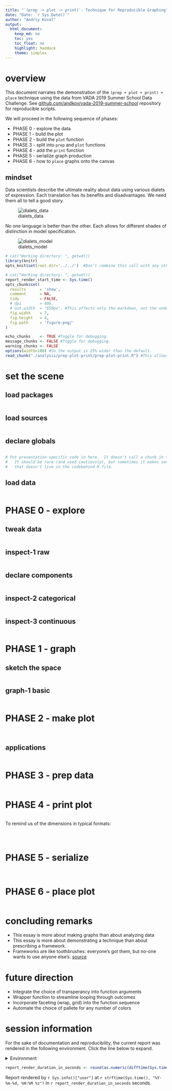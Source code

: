 ```yaml
---
title: "`(prep -> plot -> print)`: Technique for Reproducible Graphing"
date: "Date: `r Sys.Date()`"
author: "Andriy Koval"
output: 
  html_document: 
    keep_md: no
    toc: yes
    toc_float: no
    highlight: haddock
    theme: simplex
---
```


# overview

This document narrates the demonstration of the `(prep + plot + print) + place` technique using the data from VADA 2019 Summer School Data Challenge. See  [github.com/andkov/vada-2019-summer-school](https://github.com/andkov/vada-2019-summer-school) repository for reproducible scripts. 

We will proceed in the following sequence of phases:

- PHASE 0 - explore the data
- PHASE 1 - build the plot
- PHASE 2 - build the `plot` function
- PHASE 3 - split into `prep` and `plot` functions
- PHASE 4 - add the `print` function
- PHASE 5 - serialize graph production
- PHASE 6 - how to `place` graphs onto the canvas

## mindset

Data scientists describe the ultimate reality about data using various dialets of expression. Each translation has its benefits and disadvantages. We need them all to tell a good story.    
  
![dialets_data][dialects_data]

No one language is better than the other. Each allows for different shades of distinction in model specification. 

![dialets_model][dialects_model]

[dialects_data]:../../libs/images/dialects/data-expression.PNG 
[dialects_model]:../../libs/images/dialects/model-expression.PNG 



<!--  Set the working directory to the repository's base directory; this assumes the report is nested inside of two directories.-->
```r
# cat("Working directory: ", getwd())
library(knitr)
opts_knit$set(root.dir='../../')  #Don't combine this call with any other chunk -especially one that uses file paths.
```

<!-- Set the report-wide options, and point to the external code file. -->
```r
# cat("Working directory: ", getwd())
report_render_start_time <- Sys.time()
opts_chunk$set(
  results      = 'show', 
  comment      = NA, 
  tidy         = FALSE,
  # dpi        = 400,
  # out.width  = "650px", #This affects only the markdown, not the underlying png file.  The height will be scaled appropriately.
  fig.width    = 7, 
  fig.height   = 4, 
  fig.path     = 'figure-png/'
)

echo_chunks    <- TRUE #Toggle for debugging.
message_chunks <- FALSE #Toggle for debugging.
warning_chunks <- FALSE
options(width=100) #So the output is 25% wider than the default.
read_chunk("./analysis/prep-plot-print/prep-plot-print.R") #This allows knitr to call chunks tagged in the underlying *.R file.
```

# set the scene

## load packages
<!-- Load packages, or at least verify they're available on the local machine.  Suppress the output when loading packages. --> 
```r
```
## load sources
<!-- Load 'sourced' R files.  Suppress the output when loading sources. --> 
```r
```
## declare globals
<!-- Load any global functions and variables declared in the R file.  Suppress the output. --> 
```r
```

<!-- Declare any global functions specific to a Rmd output.  Suppress the output. -->
```r
# Put presentation-specific code in here.  It doesn't call a chunk in the codebehind file.
#   It should be rare (and used cautiously), but sometimes it makes sense to include code in Rmd 
#   that doesn't live in the codebehind R file.
```
## load data
<!-- Load the datasets.   -->
```r
```

# PHASE 0 - explore 

## tweak data
<!-- Tweak the datasets.   -->
```r
```
## inspect-1 raw
```r
```
## declare components
```r
```
## inspect-2 categorical
```r
```

## inspect-3 continuous
```r
```

# PHASE 1 - graph

## sketch the space
```r
```

## graph-1 basic
```r
```

# PHASE 2 - make plot

```r
```

```r
```

## applications
```r
```

# PHASE 3 - prep data

```r
```

# PHASE 4 - print plot

```r
```

To remind us of the dimensions in typical formats: 
```r
```

```r
```

```r
```


# PHASE 5 - serialize

```r
```

```r
```

# PHASE 6 - place plot

```r

```

# concluding remarks

 - This essay is more about making graphs than about analyzing data
 - This essay is more about demonstrating a technique than about prescribing a framework.
 - Frameworks are like toothbrushes: everyone’s got them, but no-one wants to use anyone else’s. [source](https://twitter.com/trishgreenhalgh/status/891674763285942272)


# future direction

- Integrate the choice of transperancy into function arguments
- Wrapper function to streamline looping through outcomes
- Incorporate faceting (wrap, grid) into the function sequence
- Automate the choice of pallete for any number of colors

session information
===========================================================================

For the sake of documentation and reproducibility, the current report was rendered in the following environment.  Click the line below to expand.

<details>
  <summary>Environment <span class="glyphicon glyphicon-plus-sign"></span></summary>
```r
if( requireNamespace("devtools", quietly = TRUE) ) {
  devtools::session_info()
} else {
  sessionInfo()
} 
```
</details>

```r
report_render_duration_in_seconds <- round(as.numeric(difftime(Sys.time(), report_render_start_time, units="secs")))
```

Report rendered by `r Sys.info()["user"]` at `r strftime(Sys.time(), "%Y-%m-%d, %H:%M %z")` in `r report_render_duration_in_seconds` seconds.
